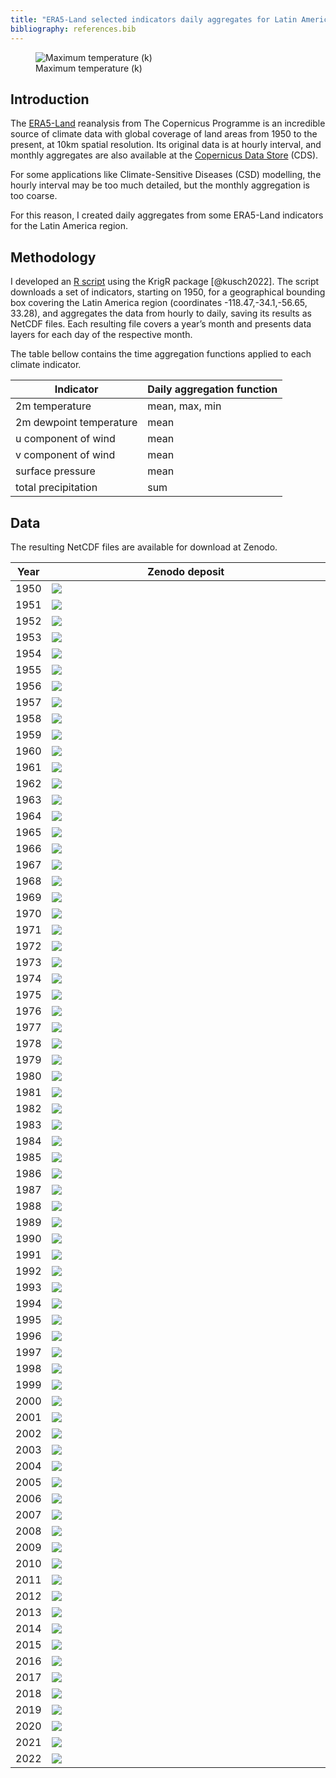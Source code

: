 ```yaml
---
title: "ERA5-Land selected indicators daily aggregates for Latin America"
bibliography: references.bib
---
```


![Maximum temperature (k)](images/era5-land-daily-aggregates.png)

## Introduction

The [ERA5-Land](https://cds.climate.copernicus.eu/cdsapp#!/dataset/reanalysis-era5-land?tab=overview) reanalysis from The Copernicus Programme is an incredible source of climate data with global coverage of land areas from 1950 to the present, at 10km spatial resolution. Its original data is at hourly interval, and monthly aggregates are also available at the [Copernicus Data Store](https://cds.climate.copernicus.eu) (CDS).

For some applications like Climate-Sensitive Diseases (CSD) modelling, the hourly interval may be too much detailed, but the monthly aggregation is too coarse.

For this reason, I created daily aggregates from some ERA5-Land indicators for the Latin America region.

## Methodology

I developed an [R script](https://github.com/rfsaldanha/era5daily) using the KrigR package [@kusch2022]. The script downloads a set of indicators, starting on 1950, for a geographical bounding box covering the Latin America region (coordinates -118.47,-34.1,-56.65, 33.28), and aggregates the data from hourly to daily, saving its results as NetCDF files. Each resulting file covers a year's month and presents data layers for each day of the respective month.

The table bellow contains the time aggregation functions applied to each climate indicator.

| Indicator               | Daily aggregation function |
|-------------------------|----------------------------|
| 2m temperature          | mean, max, min             |
| 2m dewpoint temperature | mean                       |
| u component of wind     | mean                       |
| v component of wind     | mean                       |
| surface pressure        | mean                       |
| total precipitation     | sum                        |

## Data

The resulting NetCDF files are available for download at Zenodo.

| Year | Zenodo deposit                                                                                                     |
|------|--------------------------------------------------------------------------------------------------------------------|
| 1950 | [![](https://img.shields.io/badge/doi-10.5281/zenodo.10013254-green.svg)](https://doi.org/10.5281/zenodo.10013254) |
| 1951 | [![](https://img.shields.io/badge/doi-10.5281/zenodo.10013695-green.svg)](https://doi.org/10.5281/zenodo.10013695) |
| 1952 | [![](https://img.shields.io/badge/doi-10.5281/zenodo.10013780-green.svg)](https://doi.org/10.5281/zenodo.10013780) |
| 1953 | [![](https://img.shields.io/badge/doi-10.5281/zenodo.10014197-green.svg)](https://doi.org/10.5281/zenodo.10014197) |
| 1954 | [![](https://img.shields.io/badge/doi-10.5281/zenodo.10014368-green.svg)](https://doi.org/10.5281/zenodo.10014368) |
| 1955 | [![](https://img.shields.io/badge/doi-10.5281/zenodo.10014473-green.svg)](https://doi.org/10.5281/zenodo.10014473) |
| 1956 | [![](https://img.shields.io/badge/doi-10.5281/zenodo.10014692-green.svg)](https://doi.org/10.5281/zenodo.10014692) |
| 1957 | [![](https://img.shields.io/badge/doi-10.5281/zenodo.10014721-green.svg)](https://doi.org/10.5281/zenodo.10014721) |
| 1958 | [![](https://img.shields.io/badge/doi-10.5281/zenodo.10014753-green.svg)](https://doi.org/10.5281/zenodo.10014753) |
| 1959 | [![](https://img.shields.io/badge/doi-10.5281/zenodo.10014770-green.svg)](https://doi.org/10.5281/zenodo.10014770) |
| 1960 | [![](https://img.shields.io/badge/doi-10.5281/zenodo.10014789-green.svg)](https://doi.org/10.5281/zenodo.10014789) |
| 1961 | [![](https://img.shields.io/badge/doi-10.5281/zenodo.10020496-green.svg)](https://doi.org/10.5281/zenodo.10020496) |
| 1962 | [![](https://img.shields.io/badge/doi-10.5281/zenodo.10020519-green.svg)](https://doi.org/10.5281/zenodo.10020519) |
| 1963 | [![](https://img.shields.io/badge/doi-10.5281/zenodo.10020529-green.svg)](https://doi.org/10.5281/zenodo.10020529) |
| 1964 | [![](https://img.shields.io/badge/doi-10.5281/zenodo.10020538-green.svg)](https://doi.org/10.5281/zenodo.10020538) |
| 1965 | [![](https://img.shields.io/badge/doi-10.5281/zenodo.10020551-green.svg)](https://doi.org/10.5281/zenodo.10020551) |
| 1966 | [![](https://img.shields.io/badge/doi-10.5281/zenodo.10020599-green.svg)](https://doi.org/10.5281/zenodo.10020599) |
| 1967 | [![](https://img.shields.io/badge/doi-10.5281/zenodo.10020662-green.svg)](https://doi.org/10.5281/zenodo.10020662) |
| 1968 | [![](https://img.shields.io/badge/doi-10.5281/zenodo.10020678-green.svg)](https://doi.org/10.5281/zenodo.10020678) |
| 1969 | [![](https://img.shields.io/badge/doi-10.5281/zenodo.10020689-green.svg)](https://doi.org/10.5281/zenodo.10020689) |
| 1970 | [![](https://img.shields.io/badge/doi-10.5281/zenodo.10020858-green.svg)](https://doi.org/10.5281/zenodo.10020858) |
| 1971 | [![](https://img.shields.io/badge/doi-10.5281/zenodo.10021121-green.svg)](https://doi.org/10.5281/zenodo.10021121) |
| 1972 | [![](https://img.shields.io/badge/doi-10.5281/zenodo.10021299-green.svg)](https://doi.org/10.5281/zenodo.10021299) |
| 1973 | [![](https://img.shields.io/badge/doi-10.5281/zenodo.10021666-green.svg)](https://doi.org/10.5281/zenodo.10021666) |
| 1974 | [![](https://img.shields.io/badge/doi-10.5281/zenodo.10021705-green.svg)](https://doi.org/10.5281/zenodo.10021705) |
| 1975 | [![](https://img.shields.io/badge/doi-10.5281/zenodo.10021942-green.svg)](https://doi.org/10.5281/zenodo.10021942) |
| 1976 | [![](https://img.shields.io/badge/doi-10.5281/zenodo.10021942-green.svg)](https://doi.org/10.5281/zenodo.10021942) |
| 1977 | [![](https://img.shields.io/badge/doi-10.5281/zenodo.10022016-green.svg)](https://doi.org/10.5281/zenodo.10022016) |
| 1978 | [![](https://img.shields.io/badge/doi-10.5281/zenodo.10022060-green.svg)](https://doi.org/10.5281/zenodo.10022060) |
| 1979 | [![](https://img.shields.io/badge/doi-10.5281/zenodo.10022144-green.svg)](https://doi.org/10.5281/zenodo.10022144) |
| 1980 | [![](https://img.shields.io/badge/doi-10.5281/zenodo.10022314-green.svg)](https://doi.org/10.5281/zenodo.10022314) |
| 1981 | [![](https://img.shields.io/badge/doi-10.5281/zenodo.10022535-green.svg)](https://doi.org/10.5281/zenodo.10022535) |
| 1982 | [![](https://img.shields.io/badge/doi-10.5281/zenodo.10022545-green.svg)](https://doi.org/10.5281/zenodo.10022545) |
| 1983 | [![](https://img.shields.io/badge/doi-10.5281/zenodo.10022560-green.svg)](https://doi.org/10.5281/zenodo.10022560) |
| 1984 | [![](https://img.shields.io/badge/doi-10.5281/zenodo.10022570-green.svg)](https://doi.org/10.5281/zenodo.10022570) |
| 1985 | [![](https://img.shields.io/badge/doi-10.5281/zenodo.10022578-green.svg)](https://doi.org/10.5281/zenodo.10022578) |
| 1986 | [![](https://img.shields.io/badge/doi-10.5281/zenodo.10022588-green.svg)](https://doi.org/10.5281/zenodo.10022588) |
| 1987 | [![](https://img.shields.io/badge/doi-10.5281/zenodo.10022592-green.svg)](https://doi.org/10.5281/zenodo.10022592) |
| 1988 | [![](https://img.shields.io/badge/doi-10.5281/zenodo.10022606-green.svg)](https://doi.org/10.5281/zenodo.10022606) |
| 1989 | [![](https://img.shields.io/badge/doi-10.5281/zenodo.10022631-green.svg)](https://doi.org/10.5281/zenodo.10022631) |
| 1990 | [![](https://img.shields.io/badge/doi-10.5281/zenodo.10022640-green.svg)](https://doi.org/10.5281/zenodo.10022640) |
| 1991 | [![](https://img.shields.io/badge/doi-10.5281/zenodo.10032813-green.svg)](https://doi.org/10.5281/zenodo.10032813) |
| 1992 | [![](https://img.shields.io/badge/doi-10.5281/zenodo.10032858-green.svg)](https://doi.org/10.5281/zenodo.10032858) |
| 1993 | [![](https://img.shields.io/badge/doi-10.5281/zenodo.10033250-green.svg)](https://doi.org/10.5281/zenodo.10033250) |
| 1994 | [![](https://img.shields.io/badge/doi-10.5281/zenodo.10033275-green.svg)](https://doi.org/10.5281/zenodo.10033275) |
| 1995 | [![](https://img.shields.io/badge/doi-10.5281/zenodo.10033305-green.svg)](https://doi.org/10.5281/zenodo.10033305) |
| 1996 | [![](https://img.shields.io/badge/doi-10.5281/zenodo.10033352-green.svg)](https://doi.org/10.5281/zenodo.10033352) |
| 1997 | [![](https://img.shields.io/badge/doi-10.5281/zenodo.10033754-green.svg)](https://doi.org/10.5281/zenodo.10033754) |
| 1998 | [![](https://img.shields.io/badge/doi-10.5281/zenodo.10033834-green.svg)](https://doi.org/10.5281/zenodo.10033834) |
| 1999 | [![](https://img.shields.io/badge/doi-10.5281/zenodo.10033982-green.svg)](https://doi.org/10.5281/zenodo.10033982) |
| 2000 | [![](https://img.shields.io/badge/doi-10.5281/zenodo.10033994-green.svg)](https://doi.org/10.5281/zenodo.10033994) |
| 2001 | [![](https://img.shields.io/badge/doi-10.5281/zenodo.10034035-green.svg)](https://doi.org/10.5281/zenodo.10034035) |
| 2002 | [![](https://img.shields.io/badge/doi-10.5281/zenodo.10034076-green.svg)](https://doi.org/10.5281/zenodo.10034076) |
| 2003 | [![](https://img.shields.io/badge/doi-10.5281/zenodo.10034109-green.svg)](https://doi.org/10.5281/zenodo.10034109) |
| 2004 | [![](https://img.shields.io/badge/doi-10.5281/zenodo.10034144-green.svg)](https://doi.org/10.5281/zenodo.10034144) |
| 2005 | [![](https://img.shields.io/badge/doi-10.5281/zenodo.10034178-green.svg)](https://doi.org/10.5281/zenodo.10034178) |
| 2006 | [![](https://img.shields.io/badge/doi-10.5281/zenodo.10034203-green.svg)](https://doi.org/10.5281/zenodo.10034203) |
| 2007 | [![](https://img.shields.io/badge/doi-10.5281/zenodo.10034282-green.svg)](https://doi.org/10.5281/zenodo.10034282) |
| 2008 | [![](https://img.shields.io/badge/doi-10.5281/zenodo.10034321-green.svg)](https://doi.org/10.5281/zenodo.10034321) |
| 2009 | [![](https://img.shields.io/badge/doi-10.5281/zenodo.10034369-green.svg)](https://doi.org/10.5281/zenodo.10034369) |
| 2010 | [![](https://img.shields.io/badge/doi-10.5281/zenodo.10034385-green.svg)](https://doi.org/10.5281/zenodo.10034385) |
| 2011 | [![](https://img.shields.io/badge/doi-10.5281/zenodo.10034411-green.svg)](https://doi.org/10.5281/zenodo.10034411) |
| 2012 | [![](https://img.shields.io/badge/doi-10.5281/zenodo.10034442-green.svg)](https://doi.org/10.5281/zenodo.10034442) |
| 2013 | [![](https://img.shields.io/badge/doi-10.5281/zenodo.10034493-green.svg)](https://doi.org/10.5281/zenodo.10034493) |
| 2014 | [![](https://img.shields.io/badge/doi-10.5281/zenodo.10034522-green.svg)](https://doi.org/10.5281/zenodo.10034522) |
| 2015 | [![](https://img.shields.io/badge/doi-10.5281/zenodo.10034540-green.svg)](https://doi.org/10.5281/zenodo.10034540) |
| 2016 | [![](https://img.shields.io/badge/doi-10.5281/zenodo.10034597-green.svg)](https://doi.org/10.5281/zenodo.10034597) |
| 2017 | [![](https://img.shields.io/badge/doi-10.5281/zenodo.10034629-green.svg)](https://doi.org/10.5281/zenodo.10034629) |
| 2018 | [![](https://img.shields.io/badge/doi-10.5281/zenodo.10036122-green.svg)](https://doi.org/10.5281/zenodo.10036122) |
| 2019 | [![](https://img.shields.io/badge/doi-10.5281/zenodo.10036131-green.svg)](https://doi.org/10.5281/zenodo.10036131) |
| 2020 | [![](https://img.shields.io/badge/doi-10.5281/zenodo.10036152-green.svg)](https://doi.org/10.5281/zenodo.10036152) |
| 2021 | [![](https://img.shields.io/badge/doi-10.5281/zenodo.10036161-green.svg)](https://doi.org/10.5281/zenodo.10036161) |
| 2022 | [![](https://img.shields.io/badge/doi-10.5281/zenodo.10036167-green.svg)](https://doi.org/10.5281/zenodo.10036167) |
